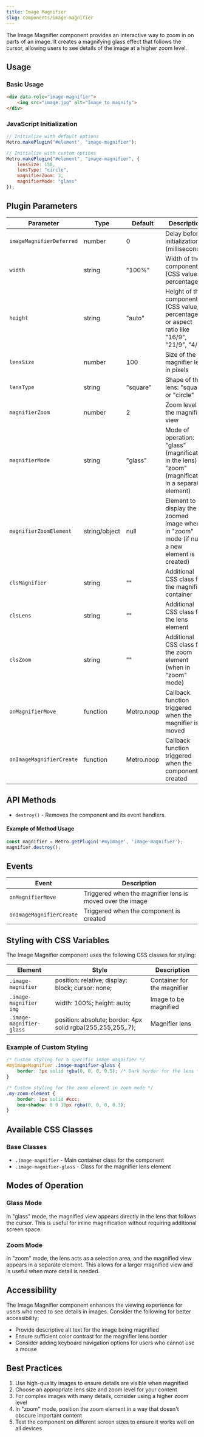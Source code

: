 ```yaml
---
title: Image Magnifier
slug: components/image-magnifier
---
```


The Image Magnifier component provides an interactive way to zoom in on parts of an image. It creates a magnifying glass effect that follows the cursor, allowing users to see details of the image at a higher zoom level.

## Usage

### Basic Usage

```html
<div data-role="image-magnifier">
    <img src="image.jpg" alt="Image to magnify">
</div>
```

### JavaScript Initialization

```javascript
// Initialize with default options
Metro.makePlugin("#element", "image-magnifier");

// Initialize with custom options
Metro.makePlugin("#element", "image-magnifier", {
    lensSize: 150,
    lensType: "circle",
    magnifierZoom: 3,
    magnifierMode: "glass"
});
```

## Plugin Parameters

| Parameter | Type | Default | Description |
| --------- | ---- | ------- | ----------- |
| `imageMagnifierDeferred` | number | 0 | Delay before initialization (milliseconds) |
| `width` | string | "100%" | Width of the component (CSS value or percentage) |
| `height` | string | "auto" | Height of the component (CSS value, percentage, or aspect ratio like "16/9", "21/9", "4/3") |
| `lensSize` | number | 100 | Size of the magnifier lens in pixels |
| `lensType` | string | "square" | Shape of the lens: "square" or "circle" |
| `magnifierZoom` | number | 2 | Zoom level for the magnified view |
| `magnifierMode` | string | "glass" | Mode of operation: "glass" (magnification in the lens) or "zoom" (magnification in a separate element) |
| `magnifierZoomElement` | string/object | null | Element to display the zoomed image when in "zoom" mode (if null, a new element is created) |
| `clsMagnifier` | string | "" | Additional CSS class for the magnifier container |
| `clsLens` | string | "" | Additional CSS class for the lens element |
| `clsZoom` | string | "" | Additional CSS class for the zoom element (when in "zoom" mode) |
| `onMagnifierMove` | function | Metro.noop | Callback function triggered when the magnifier is moved |
| `onImageMagnifierCreate` | function | Metro.noop | Callback function triggered when the component is created |

## API Methods

+ `destroy()` - Removes the component and its event handlers.

#### Example of Method Usage
```javascript
const magnifier = Metro.getPlugin('#myImage', 'image-magnifier');
magnifier.destroy();
```

## Events

| Event | Description |
| ----- | ----------- |
| `onMagnifierMove` | Triggered when the magnifier lens is moved over the image |
| `onImageMagnifierCreate` | Triggered when the component is created |

## Styling with CSS Variables

The Image Magnifier component uses the following CSS classes for styling:

| Element | Style | Description |
| ------- | ----- | ----------- |
| `.image-magnifier` | position: relative; display: block; cursor: none; | Container for the magnifier |
| `.image-magnifier img` | width: 100%; height: auto; | Image to be magnified |
| `.image-magnifier-glass` | position: absolute; border: 4px solid rgba(255,255,255,.7); | Magnifier lens |

### Example of Custom Styling

```css
/* Custom styling for a specific image magnifier */
#myImageMagnifier .image-magnifier-glass {
    border: 3px solid rgba(0, 0, 0, 0.5); /* Dark border for the lens */
}

/* Custom styling for the zoom element in zoom mode */
.my-zoom-element {
    border: 1px solid #ccc;
    box-shadow: 0 0 10px rgba(0, 0, 0, 0.3);
}
```

## Available CSS Classes

### Base Classes
- `.image-magnifier` - Main container class for the component
- `.image-magnifier-glass` - Class for the magnifier lens element

## Modes of Operation

### Glass Mode
In "glass" mode, the magnified view appears directly in the lens that follows the cursor. This is useful for inline magnification without requiring additional screen space.

### Zoom Mode
In "zoom" mode, the lens acts as a selection area, and the magnified view appears in a separate element. This allows for a larger magnified view and is useful when more detail is needed.

## Accessibility

The Image Magnifier component enhances the viewing experience for users who need to see details in images. Consider the following for better accessibility:

- Provide descriptive alt text for the image being magnified
- Ensure sufficient color contrast for the magnifier lens border
- Consider adding keyboard navigation options for users who cannot use a mouse

## Best Practices

1. Use high-quality images to ensure details are visible when magnified
2. Choose an appropriate lens size and zoom level for your content
3. For complex images with many details, consider using a higher zoom level
4. In "zoom" mode, position the zoom element in a way that doesn't obscure important content
5. Test the component on different screen sizes to ensure it works well on all devices